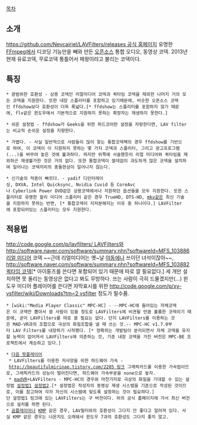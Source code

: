 [[목차]]

== 소개 ==
[[https://github.com/Nevcairiel/LAVFilters/releases 공식 홈페이지]]
유명한 [[FFmpeg]]에서 디코딩 기능만을 빼와 만든 [[오픈소스]] 통합 오디오, 동영상 코덱.
2013년 현재 유료코덱, 무료코덱 통틀어서 패왕이라고 불리는 코덱이다.

== 특징 ==
 * 광범위한 호환성 - 상용 코덱인 리얼미디어 코덱과 퀵타임 코덱을 제외한 나머지 거의 모든 코덱을 지원한다. 또한 내장 스플리터를 포함하고 있기때문에, 비슷한 오픈소스 코덱인 ffdshow보다 호환성이 더욱 폭넓다.[* ffdshow는 스플리터를 포함하지 않기 때문에, flv같은 윈도우에서 기본적으로 지원하지 못하는 확장자는 재생하지 못한다.]

 * 쉬운 설정법 - ffdshow가 Geeks을 위한 하드코어한 설정을 자랑한다면, LAV filter는 비교적 손쉬운 설정을 지향한다.

 * 가볍다. - 사실 일반적으로 사람들이 많이 찾는 통합코덱팩의 경우 ffdshow를 기반으로 하여, 이 코덱이 이 지원하지 못하는 몇 가지 코덱과 스플리터, 그리고 광고프로그램(...)을 버무려 놓은 것에 불과하다. 하지만 위쪽에 서술했듯이 리얼 미디어와 퀵타임을 제외하곤 재생불가한 것은 거의 없다. 또한 통합코덱이 쓸데없이 과도하게 많은 코덱을 설치하여 일어나는 코덱끼리의 충돌현상이 일어나지 않는다.

 * 신기술의 적용이 빠르다. - yadif 디인터레이싱, DXVA, Intel Quicksync, Nvidia Cuvid 등 CoreAvc나 Cyberlink Power DVD같은 상용코덱에서나 지원하던 옵션들을 모두 지원한다. 또한 스플리터로 유명한 할리 미디어 스플리터 같은 경우 TrueHD, DTS-HD, [[mkv]]같은 최신 기술을 지원하지 못하는 반면, [* 통합코덱이 지저분해지는 이유 중 하나이다.] LAVFilter에 포함되어있는 스플리터는 모두 지원한다.

== 적용법 ==
[[http://code.google.com/p/lavfilters/ LAVFilters]]와 [[http://software.naver.com/software/summary.nhn?softwareId=MFS_103886 리얼 미디어]] 코덱 ~~근데 리얼미디어는 옛~날 [[야동]]에나 쓰이던 녀석이잖아~~, [[http://software.naver.com/software/summary.nhn?softwareId=MFS_103882 퀵타임 코덱]][* 아이튠즈를 쓴다면 포함되어 있기 때문에 따로 깔 필요없다.] 세 개만 설치하면 못 돌리는 동영상은 없다고 봐도 무방하다. 쓰는 사람이 극히 드물겠지만(...) 윈도우 미디어 플레이어를 쓴다면 자막표시를 위한 [[http://code.google.com/p/xy-vsfilter/wiki/Downloads?tm=2 vsfilter]] 정도가 필수품.

 * [wiki:"Media Player Classic" MPC-HC] - --MPC-HC에 들어있는 자체코덱은 이 코덱만 뽑아서 쓸 사람이 있을 정도로 LAVFilters에 비견될 만큼 훌륭한 코덱이기 때문에, 굳이 LAVFilters를 따로 쓸 필요는 없다. 단지 LAVFilters를 이용하는 것은 MAD-VR과의 조합으로 극상의 화질조합을 낼 때 쓰는 것.-- MPC-HC v1.7.0부터 LAV Filters를 내장하기 시작했다. [* 정확히는 개발팀이 분리되면서 자체 코덱을 유지할 능력이 없어져서 LAVFilters에 의존하는 것, 기존 내장 코덱을 가진 버전은 MPC-BE 프로젝트에서 계승하고 있다.]

 * [[다음 팟플레이어]]
  * LAVFilters를 이용한 저사양을 위한 하드웨어 가속 - [[http://beautifulmirinae.tistory.com/2285 링크]] 그래픽카드를 이용한 가속법이므로, 그래픽카드의 성능이 떨어진다면, 하드웨어 가속부분을 none으로 놓자.
  * [[madVR]]+LAVFilters - MPC-HC의 경우와 마찬가지로 극상의 화질을 기대할 수 있는 설정법 [[http://horro.tistory.com/15|설정법1]] [[http://varins.com/394|설정법2]].[* 설정법은 작성자의 동영상 재생 시스템을 기준으로 작성된 것이므로, 이를 참고하여 각자 자신의 시스템에 맞도록 설정하는 것이 필요하다.]
 단 설정법1 링크에 있는 LAVFilters는 구 버전이다. 위의 공식 홈페이지에 가서 최신 버전으로 설치를 하면 된다. 
 * [[곰플레이어]]나 [[KMP]] 같은 경우, LAV필터와의 호환성이 그다지 안 좋다고 알려져 있다. 사실 KMP 같은 경우는 나온지도 오래돼서 윈도우 7과의 호환성도 그다지 좋지 않고.
